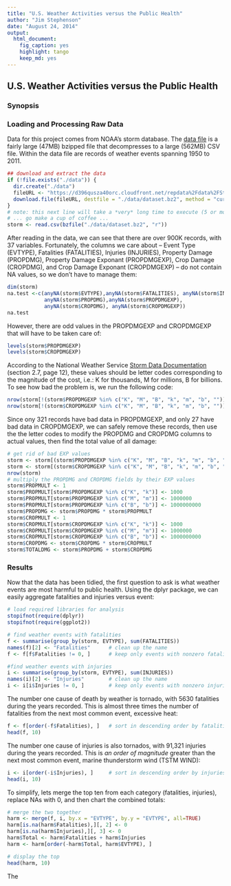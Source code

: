 ```yaml
---
title: "U.S. Weather Activities versus the Public Health"
author: "Jim Stephenson"
date: "August 24, 2014"
output:
  html_document:
    fig_caption: yes
    highlight: tango
    keep_md: yes
---
```


## U.S. Weather Activities versus the Public Health
### Synopsis


### Loading and Processing Raw Data

Data for this project comes from NOAA's storm database.  The [data file](https://d396qusza40orc.cloudfront.net/repdata%2Fdata%2FStormData.csv.bz2) is a fairly large (47MB) bzipped file that decompresses to a large (562MB) CSV file.  Within the data file are records of weather events spanning 1950 to 2011.

```r
## download and extract the data 
if (!file.exists("./data")) {
  dir.create("./data")
  fileURL <- "https://d396qusza40orc.cloudfront.net/repdata%2Fdata%2FStormData.csv.bz2"
  download.file(fileURL, destfile = "./data/dataset.bz2", method = "curl", mode = "wb")
}
# note: this next line will take a *very* long time to execute (5 or more minutes)
# ... go make a cup of coffee ...
storm <- read.csv(bzfile("./data/dataset.bz2", "r"))
```
After reading in the data, we can see that there are over 900K records, with 37 variables.  Fortunately, the columns we care about -- Event Type (EVTYPE), Fatalities (FATALITIES), Injuries (INJURIES), Property Damage (PROPDMG), Property Damage Exponant (PROPDMGEXP), Crop Damage (CROPDMG), and Crop Damage Exponant (CROPDMGEXP) -- do not contain NA values, so we don't have to manage them:

```r
dim(storm)
na.test <-c(anyNA(storm$EVTYPE),anyNA(storm$FATALITIES), anyNA(storm$INJURIES),
            anyNA(storm$PROPDMG),anyNA(storm$PROPDMGEXP),
            anyNA(storm$CROPDMG), anyNA(storm$CROPDMGEXP))
na.test
```

However, there are odd values in the PROPDMGEXP and CROPDMGEXP that will have to be taken care of:

```r
levels(storm$PROPDMGEXP)
levels(storm$CROPDMGEXP)
```
According to the National Weather Service [Storm Data Documentation](https://d396qusza40orc.cloudfront.net/repdata%2Fpeer2_doc%2Fpd01016005curr.pdf) (section 2.7, page 12), these values should be letter codes corresponding to the magnitude of the cost, i.e.: K for thousands, M for millions, B for billions.  To see how bad the problem is, we run the following code:

```r
nrow(storm[!(storm$PROPDMGEXP %in% c("K", "M", "B", "k", "m", "b", "")),])
nrow(storm[!(storm$CROPDMGEXP %in% c("K", "M", "B", "k", "m", "b", "")),])
```
Since ony 321 records have bad data in PROPDMGEXP, and only 27 have bad data in CROPDMGEXP, we can safely remove these records, then use the the letter codes to modify the PROPDMG and CROPDMG columns to actual values, then find the total value of all damage:

```r
# get rid of bad EXP values
storm <- storm[(storm$PROPDMGEXP %in% c("K", "M", "B", "k", "m", "b", "")),]
storm <- storm[(storm$CROPDMGEXP %in% c("K", "M", "B", "k", "m", "b", "")),]
nrow(storm)
# multiply the PROPDMG and CROPDMG fields by their EXP values
storm$PROPMULT <- 1
storm$PROPMULT[storm$PROPDMGEXP %in% c("K", "k")] <- 1000
storm$PROPMULT[storm$PROPDMGEXP %in% c("M", "m")] <- 1000000
storm$PROPMULT[storm$PROPDMGEXP %in% c("B", "b")] <- 1000000000
storm$PROPDMG <- storm$PROPDMG * storm$PROPMULT
storm$CROPMULT <- 1
storm$CROPMULT[storm$CROPDMGEXP %in% c("K", "k")] <- 1000
storm$CROPMULT[storm$CROPDMGEXP %in% c("M", "m")] <- 1000000
storm$CROPMULT[storm$CROPDMGEXP %in% c("B", "b")] <- 1000000000
storm$CROPDMG <- storm$CROPDMG * storm$CROPMULT
storm$TOTALDMG <- storm$PROPDMG + storm$CROPDMG
```
### Results

Now that the data has been tidied, the first question to ask is what weather events are most harmful to public health.  Using the dplyr package, we can easily aggregate fatalities and injuries versus event:

```r
# load required libraries for analysis
stopifnot(require(dplyr))
stopifnot(require(ggplot2))

# find weather events with fatalities
f <- summarise(group_by(storm, EVTYPE), sum(FATALITIES))
names(f)[2] <- "Fatalities"      # clean up the name
f <- f[f$Fatalities != 0, ]      # keep only events with nonzero fatalities

#find weather events with injuries
i <- summarise(group_by(storm, EVTYPE), sum(INJURIES))
names(i)[2] <- "Injuries"        # clean up the name
i <- i[i$Injuries != 0, ]        # keep only events with nonzero injuries
```

The number one cause of death by weather is tornado, with 5630 fatalities during the years recorded.  This is almost three times the number of fatalities from the next most common event, excessive heat:
```r
f <- f[order(-f$Fatalities), ]   # sort in descending order by fatalities
head(f, 10)
```

The number one cause of injuries is also tornados, with 91,321 injuries during the years recorded.  This is _an order of magnitude_ greater than the next most common event, marine thunderstorm wind (TSTM WIND):
```r
i <- i[order(-i$Injuries), ]     # sort in descending order by injuries
head(i, 10)
```

To simplify, lets merge the top ten from each category (fatalities, injuries), replace NAs with 0, and then chart the combined totals:

``` r
# merge the two together
harm <- merge(f, i, by.x = "EVTYPE", by.y = "EVTYPE", all=TRUE)
harm[is.na(harm$Fatalities),][, 2] <- 0
harm[is.na(harm$Injuries),][, 3] <- 0
harm$Total <- harm$Fatalities + harm$Injuries
harm <- harm[order(-harm$Total, harm$EVTYPE), ]

# display the top 
head(harm, 10)
```
The